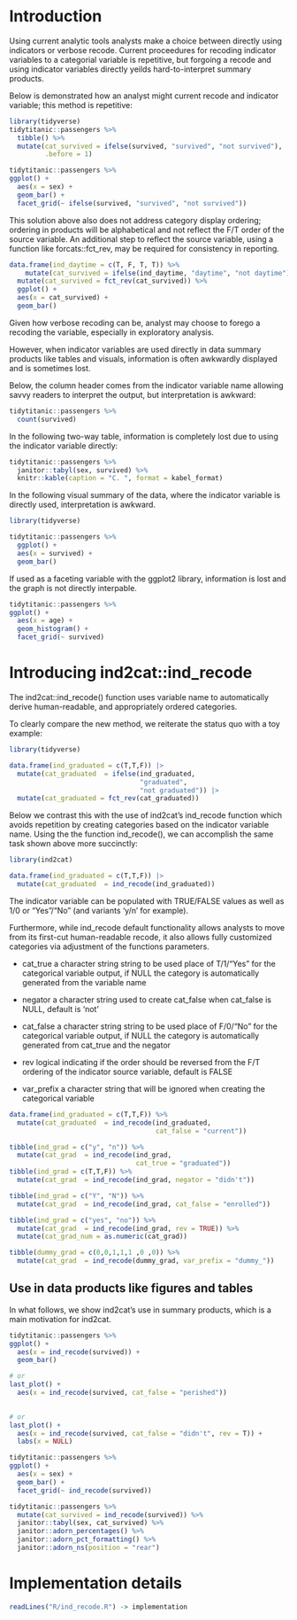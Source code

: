 # Introduction

Using current analytic tools analysts make a choice between directly using indicators or verbose recode.  Current proceedures for recoding indicator variables to a categorial variable is repetitive, but forgoing a recode and using indicator variables directly yeilds hard-to-interpret summary products. 

Below is demonstrated how an analyst might current recode and indicator variable; this method is repetitive: 

```r
library(tidyverse)
tidytitanic::passengers %>% 
  tibble() %>% 
  mutate(cat_survived = ifelse(survived, "survived", "not survived"), 
         .before = 1)

tidytitanic::passengers %>% 
ggplot() + 
  aes(x = sex) + 
  geom_bar() + 
  facet_grid(~ ifelse(survived, "survived", "not survived")) 
```

This solution above also does not address category display ordering; ordering in products will be alphabetical and not reflect the F/T order of the source variable.  An additional step to reflect the source variable, using a function like forcats::fct_rev, may be required for consistency in reporting.

```r
data.frame(ind_daytime = c(T, F, T, T)) %>% 
    mutate(cat_survived = ifelse(ind_daytime, "daytime", "not daytime")) %>% 
  mutate(cat_survived = fct_rev(cat_survived)) %>% 
  ggplot() + 
  aes(x = cat_survived) + 
  geom_bar()
```

Given how verbose recoding can be, analyst may choose to forego a recoding the variable, especially in exploratory analysis.

However, when indicator variables are used directly in data summary products like tables and visuals, information is often awkwardly displayed and is sometimes lost. 

Below, the column header comes from the indicator variable name allowing savvy readers to interpret the output, but interpretation is awkward:

```r
tidytitanic::passengers %>% 
  count(survived) 
```

In the following two-way table, information is completely lost due to using the indicator variable directly:

```r
tidytitanic::passengers %>% 
  janitor::tabyl(sex, survived) %>% 
  knitr::kable(caption = "C. ", format = kabel_format)
```

In the following visual summary of the data, where the indicator variable is directly used, interpretation is awkward.

```r
library(tidyverse)

tidytitanic::passengers %>% 
  ggplot() + 
  aes(x = survived) + 
  geom_bar()
```

If used as a faceting variable with the ggplot2 library, information is lost and the graph is not directly interpable. 


```r
tidytitanic::passengers %>% 
ggplot() + 
  aes(x = age) + 
  geom_histogram() + 
  facet_grid(~ survived)
```



# Introducing ind2cat::ind_recode  

The ind2cat::ind_recode() function uses variable name to automatically derive human-readable, and appropriately ordered categories.
  
<!-- Usually I'll start with the sketch of a function right here, but then I eventually move it to an .R file. -->

To clearly compare the new method, we reiterate the status quo with a toy example:

```r
library(tidyverse)

data.frame(ind_graduated = c(T,T,F)) |>
  mutate(cat_graduated  = ifelse(ind_graduated, 
                                 "graduated", 
                                 "not graduated")) |>
  mutate(cat_graduated = fct_rev(cat_graduated))  
```

Below we contrast this with the use of ind2cat's ind_recode function which avoids repetition by creating categories based on the indicator variable name. Using the the function ind_recode(), we can accomplish the same task shown above more succinctly:

```r
library(ind2cat)

data.frame(ind_graduated = c(T,T,F)) |>
  mutate(cat_graduated  = ind_recode(ind_graduated))
```

The indicator variable can be populated with TRUE/FALSE values as well as 1/0 or "Yes"/"No" (and variants 'y/n' for example).


Furthermore, while ind_recode default functionality allows analysts to move from its first-cut human-readable recode, it also allows fully customized categories via adjustment of the functions parameters.

- cat_true a character string string to be used place of  T/1/"Yes" for the categorical variable output, if NULL the category is automatically generated from the variable name


- negator a character string used to create cat_false when cat_false is NULL, default is 'not'


- cat_false a character string string to be used place of  F/0/"No" for the categorical variable output, if NULL the category is automatically generated from cat_true and the negator


- rev logical indicating if the order should be reversed from the F/T ordering of the indicator source variable, default is FALSE

- var_prefix a character string that will be ignored when creating the categorical variable



```r
data.frame(ind_graduated = c(T,T,F)) %>% 
  mutate(cat_graduated  = ind_recode(ind_graduated, 
                                     cat_false = "current"))
```



```r

tibble(ind_grad = c("y", "n")) %>%
  mutate(cat_grad  = ind_recode(ind_grad, 
                                cat_true = "graduated"))
tibble(ind_grad = c(T,T,F)) %>%
  mutate(cat_grad  = ind_recode(ind_grad, negator = "didn't"))

tibble(ind_grad = c("Y", "N")) %>%
  mutate(cat_grad  = ind_recode(ind_grad, cat_false = "enrolled"))

tibble(ind_grad = c("yes", "no")) %>%
  mutate(cat_grad  = ind_recode(ind_grad, rev = TRUE)) %>% 
  mutate(cat_grad_num = as.numeric(cat_grad))

tibble(dummy_grad = c(0,0,1,1,1 ,0 ,0)) %>%
  mutate(cat_grad  = ind_recode(dummy_grad, var_prefix = "dummy_"))

```

## Use in data products like figures and tables

In what follows, we show ind2cat's use in summary products, which is a main motivation for ind2cat.

```r
tidytitanic::passengers %>% 
ggplot() + 
  aes(x = ind_recode(survived)) + 
  geom_bar()

# or
last_plot() +
  aes(x = ind_recode(survived, cat_false = "perished"))

  
# or
last_plot() +
  aes(x = ind_recode(survived, cat_false = "didn't", rev = T)) + 
  labs(x = NULL)

tidytitanic::passengers %>% 
ggplot() + 
  aes(x = sex) + 
  geom_bar() + 
  facet_grid(~ ind_recode(survived))

tidytitanic::passengers %>%
  mutate(cat_survived = ind_recode(survived)) %>% 
  janitor::tabyl(sex, cat_survived) %>% 
  janitor::adorn_percentages() %>% 
  janitor::adorn_pct_formatting() %>% 
  janitor::adorn_ns(position = "rear")

```


# Implementation details

```r
readLines("R/ind_recode.R") -> implementation
```

```r
```




